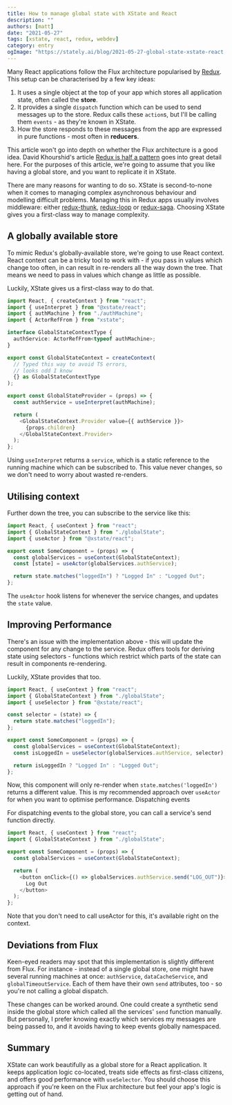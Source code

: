 ```yaml
---
title: How to manage global state with XState and React
description: ""
authors: [matt]
date: "2021-05-27"
tags: [xstate, react, redux, webdev]
category: entry
ogImage: "https://stately.ai/blog/2021-05-27-global-state-xstate-react.png"
---
```


Many React applications follow the Flux architecture popularised by [Redux](https://redux.js.org/). This setup can be characterised by a few key ideas:

1. It uses a single object at the top of your app which stores all application state, often called the **store**.
2. It provides a single `dispatch` function which can be used to send messages up to the store. Redux calls these `action`s, but I'll be calling them `events` - as they're known in XState.
3. How the store responds to these messages from the app are expressed in pure functions - most often in **reducers**.

This article won't go into depth on whether the Flux architecture is a good idea. David Khourshid's article [Redux is half a pattern](https://dev.to/davidkpiano/redux-is-half-of-a-pattern-1-2-1hd7) goes into great detail here. For the purposes of this article, we're going to assume that you like having a global store, and you want to replicate it in XState.

<!--truncate-->

There are many reasons for wanting to do so. XState is second-to-none when it comes to managing complex asynchronous behaviour and modelling difficult problems. Managing this in Redux apps usually involves middleware: either [redux-thunk](https://github.com/reduxjs/redux-thunk), [redux-loop](https://github.com/redux-loop/redux-loop) or [redux-saga](https://github.com/redux-saga/redux-saga). Choosing XState gives you a first-class way to manage complexity.

## A globally available store

To mimic Redux's globally-available store, we're going to use React context. React context can be a tricky tool to work with - if you pass in values which change too often, in can result in re-renders all the way down the tree. That means we need to pass in values which change as little as possible.

Luckily, XState gives us a first-class way to do that.

```ts
import React, { createContext } from "react";
import { useInterpret } from "@xstate/react";
import { authMachine } from "./authMachine";
import { ActorRefFrom } from "xstate";

interface GlobalStateContextType {
  authService: ActorRefFrom<typeof authMachine>;
}

export const GlobalStateContext = createContext(
  // Typed this way to avoid TS errors,
  // looks odd I know
  {} as GlobalStateContextType
);

export const GlobalStateProvider = (props) => {
  const authService = useInterpret(authMachine);

  return (
    <GlobalStateContext.Provider value={{ authService }}>
      {props.children}
    </GlobalStateContext.Provider>
  );
};
```

Using `useInterpret` returns a `service`, which is a static reference to the running machine which can be subscribed to. This value never changes, so we don't need to worry about wasted re-renders.

## Utilising context

Further down the tree, you can subscribe to the service like this:

```ts
import React, { useContext } from "react";
import { GlobalStateContext } from "./globalState";
import { useActor } from "@xstate/react";

export const SomeComponent = (props) => {
  const globalServices = useContext(GlobalStateContext);
  const [state] = useActor(globalServices.authService);

  return state.matches("loggedIn") ? "Logged In" : "Logged Out";
};
```

The `useActor` hook listens for whenever the service changes, and updates the `state` value.

## Improving Performance

There's an issue with the implementation above - this will update the component for any change to the service. Redux offers tools for deriving state using selectors - functions which restrict which parts of the state can result in components re-rendering.

Luckily, XState provides that too.

```ts
import React, { useContext } from "react";
import { GlobalStateContext } from "./globalState";
import { useSelector } from "@xstate/react";

const selector = (state) => {
  return state.matches("loggedIn");
};

export const SomeComponent = (props) => {
  const globalServices = useContext(GlobalStateContext);
  const isLoggedIn = useSelector(globalServices.authService, selector);

  return isLoggedIn ? "Logged In" : "Logged Out";
};
```

Now, this component will only re-render when `state.matches('loggedIn')` returns a different value. This is my recommended approach over `useActor` for when you want to optimise performance.
Dispatching events

For dispatching events to the global store, you can call a service's send function directly.

```ts
import React, { useContext } from "react";
import { GlobalStateContext } from "./globalState";

export const SomeComponent = (props) => {
  const globalServices = useContext(GlobalStateContext);

  return (
    <button onClick={() => globalServices.authService.send("LOG_OUT")}>
      Log Out
    </button>
  );
};
```

Note that you don't need to call useActor for this, it's available right on the context.

## Deviations from Flux

Keen-eyed readers may spot that this implementation is slightly different from Flux. For instance - instead of a single global store, one might have several running machines at once: `authService`, `dataCacheService`, and `globalTimeoutService`. Each of them have their own `send` attributes, too - so you're not calling a global dispatch.

These changes can be worked around. One could create a synthetic send inside the global store which called all the services' `send` function manually. But personally, I prefer knowing exactly which services my messages are being passed to, and it avoids having to keep events globally namespaced.

## Summary

XState can work beautifully as a global store for a React application. It keeps application logic co-located, treats side effects as first-class citizens, and offers good performance with `useSelector`. You should choose this approach if you're keen on the Flux architecture but feel your app's logic is getting out of hand.
